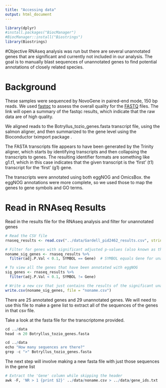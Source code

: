 ```yaml
---
title: "Accessing data"
output: html_document
---
```

```r
library(dplyr)
#install.packages("BiocManager")
#BiocManager::install("Biostrings")
library(Biostrings)
```

#Objective
RNAseq analysis was run but there are several unannotated genes that are significant and currently not included in our analysis. The goal is to manually blast sequences of unannotated genes to find potential annotations of closely related species.

# Background
These samples were sequenced by NovoGene in paired-end mode, 150 bp
reads. We used
[fastqc](https://www.bioinformatics.babraham.ac.uk/projects/fastqc/)
to assess the overall quality for the [FASTQ](multiqc_report.html)
files. The link will open a summary of the fastqc results, which
indicate that the raw data are of high quality.

We aligned reads to the Botryllus_tozio_genes.fasta transcript file, using the salmon aligner, and then summarized to the gene level using the
Bioconductor tximport package .

The FASTA transcripts file appears to have been generated by the
Trinity aligner, which starts by identifying transcripts and then
collapsing the transcripts to genes. The resulting identifier formats
are something like g1.t1, which in this case indicates that the given
transcript is the 'first' (t1) transcript for the 'first' (g1) gene.

The transcripts were annotated using both eggNOG and OmicsBox. the
eggNOG annotations were more complete, so we used those to map the
genes to gene symbols and GO terms.

# Read in RNAseq Results


Read in the results file for the RNAseq analysis and filter for unannotated genes
```r
# Read the CSV file
rnaseq_results <- read.csv("../data/Gardell_pid2462_results.csv", stringsAsFactors = FALSE)

# Filter for genes with significant adjusted p-values (also known as the false discovery rate of < 0.1) and no gene symbols
noname_sig_genes <- rnaseq_results %>%
  filter(adj.P.Val < 0.1, SYMBOL == Gene)  # SYMBOL equals Gene for unannotated genes

# To view all the genes that have been annotated with eggNOG
sig_genes <- rnaseq_results %>%
  filter(adj.P.Val < 0.1, SYMBOL != Gene)

# Write a new csv that just contains the results of the significant unannotated genes
write.csv(noname_sig_genes, file = "noname.csv")
```
There are 25 annotated genes and 29 unannotated genes.
We will need to use this file to make a gene list to extract all of the sequences of the genes in that csv file.

Take a look at the fasta file for the transcriptome provided. 
```r
cd ../data
head -n 20 Botryllus_tozio_genes.fasta
```
```r
cd ../data
echo "How many sequences are there?"
grep -c ">" Botryllus_tozio_genes.fasta
```


The next step will involve making a new fasta file with just those sequences in the gene list


```r
# Extract the 'Gene' column while skipping the header
awk -F, 'NR > 1 {print $2}' ../data/noname.csv > ../data/gene_ids.txt
```



